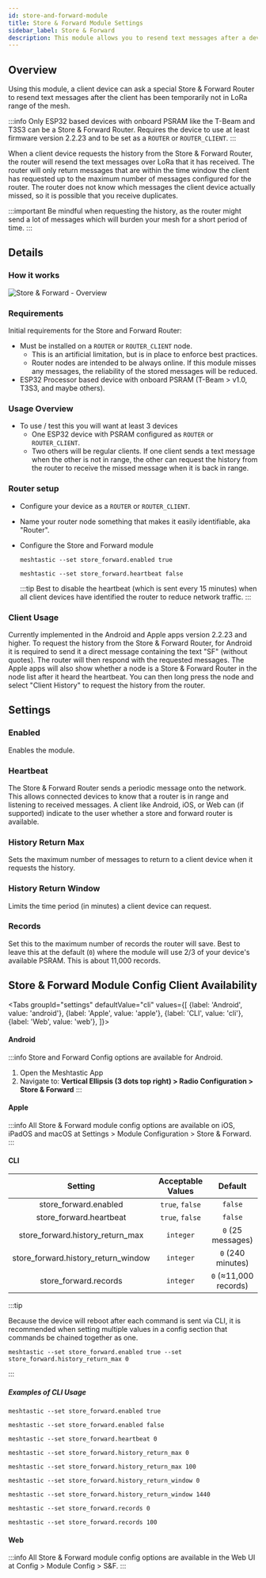```yaml
---
id: store-and-forward-module
title: Store & Forward Module Settings
sidebar_label: Store & Forward
description: This module allows you to resend text messages after a device has been temporarily not in LoRa range of the mesh.
---
```



## Overview

Using this module, a client device can ask a special Store & Forward Router to resend text messages after the client has been temporarily not in LoRa range of the mesh.

:::info
Only ESP32 based devices with onboard PSRAM like the T-Beam and T3S3 can be a Store & Forward Router. Requires the device to use at least firmware version 2.2.23 and to be set as a `ROUTER` or `ROUTER_CLIENT`.
:::

When a client device requests the history from the Store & Forward Router, the router will resend the text messages over LoRa that it has received. The router will only return messages that are within the time window the client has requested up to the maximum number of messages configured for the router. 
The router does not know which messages the client device actually missed, so it is possible that you receive duplicates. 

:::important
Be mindful when requesting the history, as the router might send a lot of messages which will burden your mesh for a short period of time.
:::

## Details

### How it works

![Store & Forward - Overview](/img/modules/store_and_forward/store_and_forward-overview.webp)

### Requirements

Initial requirements for the Store and Forward Router:

- Must be installed on a `ROUTER` or `ROUTER_CLIENT` node.
  - This is an artificial limitation, but is in place to enforce best practices.
  - Router nodes are intended to be always online. If this module misses any messages, the reliability of the stored messages will be reduced.
- ESP32 Processor based device with onboard PSRAM (T-Beam > v1.0, T3S3, and maybe others).

### Usage Overview

- To use / test this you will want at least 3 devices
  - One ESP32 device with PSRAM configured as `ROUTER` or `ROUTER_CLIENT`.
  - Two others will be regular clients. If one client sends a text message when the other is not in range, the other can request the history from the router to receive the missed message when it is back in range.

### Router setup

- Configure your device as a `ROUTER` or `ROUTER_CLIENT`.
- Name your router node something that makes it easily identifiable, aka "Router".
- Configure the Store and Forward module

  ```shell title="Required - Enable the module"
  meshtastic --set store_forward.enabled true
  ```

  ```shell title="Optional - Disable sending heartbeat."
  meshtastic --set store_forward.heartbeat false
  ```

  :::tip
  Best to disable the heartbeat (which is sent every 15 minutes) when all client devices have identified the router to reduce network traffic.
  :::

### Client Usage

Currently implemented in the Android and Apple apps version 2.2.23 and higher. To request the history from the Store & Forward Router, for Android it is required to send it a direct message containing the text "SF" (without quotes). The router will then respond with the requested messages.
The Apple apps will also show whether a node is a Store & Forward Router in the node list after it heard the heartbeat. You can then long press the node and select "Client History" to request the history from the router.

## Settings

### Enabled

Enables the module.

### Heartbeat

The Store & Forward Router sends a periodic message onto the network. This allows connected devices to know that a router is in range and listening to received messages. A client like Android, iOS, or Web can (if supported) indicate to the user whether a store and forward router is available.

### History Return Max

Sets the maximum number of messages to return to a client device when it requests the history.

### History Return Window

Limits the time period (in minutes) a client device can request.

### Records

Set this to the maximum number of records the router will save. Best to leave this at the default (`0`) where the module will use 2/3 of your device's available PSRAM. This is about 11,000 records.

## Store & Forward Module Config Client Availability

<Tabs
groupId="settings"
defaultValue="cli"
values={[
{label: 'Android', value: 'android'},
{label: 'Apple', value: 'apple'},
{label: 'CLI', value: 'cli'},
{label: 'Web', value: 'web'},
]}>

<TabItem value="android">

#### Android

:::info
Store and Forward Config options are available for Android.

1. Open the Meshtastic App
2. Navigate to: **Vertical Ellipsis (3 dots top right) > Radio Configuration > Store & Forward**
:::

</TabItem>

<TabItem value="apple">

#### Apple

:::info
All Store & Forward module config options are available on iOS, iPadOS and macOS at Settings > Module Configuration > Store & Forward.
:::

</TabItem>

<TabItem value="cli">

#### CLI

|               Setting               | Acceptable Values | Default |
| :---------------------------------: | :---------------: | :-----: |
|        store_forward.enabled        |  `true`, `false`  | `false` |
|       store_forward.heartbeat       |  `true`, `false`  | `false` |
|  store_forward.history_return_max   |     `integer`     |   `0` (25 messages)  |
| store_forward.history_return_window |     `integer`     |   `0` (240 minutes)  |
|        store_forward.records        |     `integer`     |   `0` (≈11,000 records) |

:::tip

Because the device will reboot after each command is sent via CLI, it is recommended when setting multiple values in a config section that commands be chained together as one.

```shell title="Example:"
meshtastic --set store_forward.enabled true --set store_forward.history_return_max 0
```

:::

##### Examples of CLI Usage

```shell title="Enable the module"
meshtastic --set store_forward.enabled true
```

```shell title="Disable the module"
meshtastic --set store_forward.enabled false
```

```shell title="Set store_forward.heartbeat to default"
meshtastic --set store_forward.heartbeat 0
```


```shell title="Set store_forward.history_return_max to default (25 messages)"
meshtastic --set store_forward.history_return_max 0
```
```shell title="Set store_forward.history_return_max to 100 messages"
meshtastic --set store_forward.history_return_max 100
```

```shell title="Set store_forward.history_return_window to default (240 minutes)"
meshtastic --set store_forward.history_return_window 0
```
```shell title="Set store_forward.history_return_window to 1 day (1440 minutes)"
meshtastic --set store_forward.history_return_window 1440
```

```shell title="Set store_forward.records to default (≈11,000 records)"
meshtastic --set store_forward.records 0
```
```shell title="Set store_forward.records to 100 records"
meshtastic --set store_forward.records 100
```
</TabItem>


<TabItem value="web">

#### Web

:::info
All Store & Forward module config options are available in the Web UI at Config > Module Config > S&F.
:::

</TabItem>
</Tabs>
